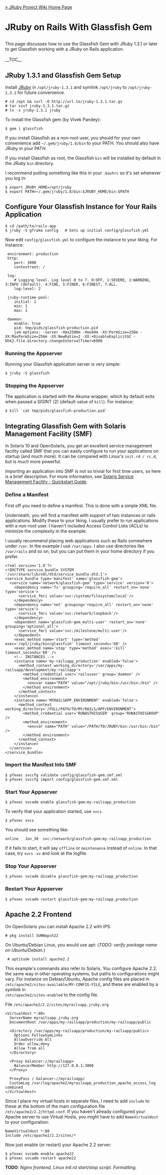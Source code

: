 [[Home|&raquo; JRuby Project Wiki Home Page]]
<h1>JRuby on Rails With Glassfish Gem</h1>
This page discusses how to use the Glassfish Gem with JRuby 1.3.1 or later to get Glassfish working with a JRuby on Rails application.<br/><br/>

__TOC__

==JRuby 1.3.1 and Glassfish Gem Setup==
Install [http://jruby.org/download JRuby] in <tt>/opt/jruby-1.3.1</tt> and symlink <tt>/opt/jruby</tt> to <tt>/opt/jruby-1.3.1</tt> for future convenience.

 # <tt>cd /opt && curl -O <nowiki>http://url.to/jruby-1.3.1.tar.gz</nowiki></tt>
 # <tt>tar xzvf jruby-1.3.1.tar.gz</tt>
 # <tt>ln -s jruby-1.3.1 jruby</tt>

To install the Glassfish gem (by Vivek Pandey):
 $ gem i glassfish

If you install Glassfish as a non-root user, you should for your own convenience add <tt>~/.gem/jruby/1.8/bin</tt> to your PATH. You should also have JRuby in your PATH. 

If you install Glassfish as root, the Glassfish <tt>bin</tt> will be installed by default in the JRuby <tt>bin</tt> directory.

I recommend putting something like this in your <tt>.bashrc</tt> so it's set whenever you log in:
 $ export JRUBY_HOME=/opt/jruby 
 $ export PATH=~/.gem/jruby/1.8/bin:$JRUBY_HOME/bin:$PATH

== Configure Your Glassfish Instance for Your Rails Application ==
 $ cd /path/to/rails-app
 $ jruby -S gfrake config   # Sets up initial config/glassfish.yml

Now edit <tt>config/glassfish.yml</tt> to configure the instance to your liking. For instance:

<pre name="xml">
 environment: production
 http:
    port: 3000
    contextroot: /

 log:
    # Logging level. Log level 0 to 7. 0:OFF, 1:SEVERE, 2:WARNING, 3:INFO (default), 4:FINE, 5:FINER, 6:FINEST, 7:ALL.
    log-level: 2

 jruby-runtime-pool:
    initial: 1
    min: 1
    max: 1

 daemon:
    enable: true
    pid: tmp/pids/glassfish-production.pid
    jvm-options: -server -Xmx2500m -Xms64m -XX:PermSize=256m -XX:MaxPermSize=256m -XX:NewRatio=2 -XX:+DisableExplicitGC -Dhk2.file.directory.changeIntervalTimer=6000
</pre>

===Running the Appserver===
Running your Glassfish application server is very simple:
 $ jruby -S glassfish 

===Stopping the Appserver===
The application is started with the Akuma wrapper, which by default exits when passed a SIGINT (2) (default value of <tt>kill</tt>). For instance:
 $ kill `cat tmp/pids/glassfish-production.pid`  

==Integrating Glassfish Gem with Solaris Management Facility (SMF)==
In Solaris 10 and OpenSolaris, you get an excellent service management facility called SMF that you can easily configure to run your applications on startup (and much more). It can be compared with Linux's <tt>init.rd / rc.d</tt>, but is much more powerful. 

Importing an application into SMF is not so trivial for first time users, so here is a brief description. For more informaiton, see [http://www.sun.com/bigadmin/content/selfheal/smf-quickstart.jsp Solaris Service Management Facility - Quickstart Guide].

===Define a Manifest===
First off you need to define a manifest. This is done with a simple XML file. 

Underneath, you will find a manifest with support of two instances or rails applications. Modify these to your liking. I usually prefer to run applications with a non-root user. I haven't included Access Control Lists (ACLs) to minimize the complexity in the example. 

I usually recommend placing web applications such as Rails somewhere under <tt>/var</tt>. In the example I use <tt>/var/apps</tt>. I also use directories like <tt>/var/rails</tt> and so on, but you can put them in your home directory if you prefer.

<pre name="xml">
<?xml version='1.0'?>
<!DOCTYPE service_bundle SYSTEM '/usr/share/lib/xml/dtd/service_bundle.dtd.1'>
<service_bundle type='manifest' name='glassfish-gem'>
  <service name='network/glassfish-gem' type='service' version='0'>
    <dependency name='fs' grouping='require_all' restart_on='none' type='service'>
      <service_fmri value='svc:/system/filesystem/local'/>
    </dependency>
    <dependency name='net' grouping='require_all' restart_on='none' type='service'>
      <service_fmri value='svc:/network/loopback'/>
    </dependency>
    <dependent name='glassfish-gem_multi-user' restart_on='none' grouping='optional_all'>
      <service_fmri value='svc:/milestone/multi-user'/>
    </dependent>
    <exec_method name='start' type='method' exec='/opt/jruby/bin/glassfish' timeout_seconds='60' />
    <exec_method name='stop' type='method' exec=':kill' timeout_seconds='60' />
    <!-- INSTANCES -->        
    <instance name='my-railsapp_production' enabled='false'>
      <method_context working_directory='/var/apps/my-railsapp/development/my-railsapp'>
        <method_credential user='railsuser' group='daemon' />
        <method_environment>
          <envvar name="PATH" value="/opt/jruby/bin:/usr/bin:/bin" />
        </method_environment>
      </method_context>
    </instance>
    <instance name='MYRAILSAPP_ENVIRONMENT' enabled='false'>
      <method_context working_directory='/FULL/PATH/TO/MY/RAILS/APP/ENVIRONMENT'>
        <method_credential user='RUNASTHISUSER' group='RUNASTHISGROUP' />
        <method_environment>
          <envvar name="PATH" value="/PATH/TO/JRUBY/bin:/usr/bin:/bin" />
        </method_environment>
      </method_context>
    </instance>
  </service>
</service_bundle>
</pre>

===Import the Manifest Into SMF===
 $ pfexec svccfg validate config/glassfish-gem.smf.xml
 $ pfexec svccfg import config/glassfish-gem.smf.xml

===Start Your Appserver===
 $ pfexec svcadm enable glassfish-gem:my-railsapp_production

To verify that your application started, use <tt>svcs</tt>.
 $ pfexec svcs

You should see something like:
 online   Jun_30  svc:/network/glassfish-gem:my-railsapp_production

If it fails to start, it will say <tt>offline</tt> or <tt>maintenance</tt> instead of <tt>online</tt>. In that case, try <tt>svcs</tt> <tt>-xv</tt> and look at the logfile.

===Stop Your Appserver===
 $ pfexec svcadm disable glassfish-gem:my-railsapp_production

===Restart Your Appserver===
 $ pfexec svcadm restart glassfish-gem:my-railsapp_production

==Apache 2.2 Frontend== 
On OpenSolaris you can install Apache 2.2 with IPS:
 # pkg install SUNWapch22

On Ubuntu/Debian Linux, you would use apt: (''TODO: verify package name on Ubuntu/Debian.'')
  # aptitude install apache2.2

This example's commands also refer to Solaris. You configure Apache 2.2. the same way in other operating systems, but paths to configurations might vary. For instance on Debian/Ubuntu, Apache config files are placed in<br/><tt>/etc/apache2/sites-available/MY-CONFIG-FILE</tt>, and these are enabled by a symlink in<br/><tt>/etc/apache2/sites-enabled</tt> to the config file.

File <tt>/etc/apache2/2.2/sites/myrailsapp.jruby.org</tt>

<pre name="xml">
<VirtualHost *:80>
  ServerName myrailsapp.jruby.org
  DocumentRoot /var/apps/my-railsapp/production/my-railsapp/public

  <Directory /var/apps/my-railsapp/production/my-railsapp/public>
    Options FollowSymLinks
    AllowOverride All
    Order allow,deny
    Allow from all
  </Directory>

  <Proxy balancer://myrailsapp>
    BalancerMember http://127.0.0.1:3000
  </Proxy>

  ProxyPass / balancer://myrailsapp/
  CustomLog /var/log/apache2/myrailsapp_production_apache_access_log combined
</VirtualHost>
</pre>
Since I place my virtual hosts in separate files, I need to add <tt>include</tt> to these at the bottom of the main configuration file <tt>/etc/apache2/2.2/httpd.conf</tt>. If you haven't already configured your Apache server to use Virtual Hosts, you might have to add <tt>NameVirtualHost</tt> to your configuration:
 NameVirtualHost *:80
 Include /etc/apache2/2.2/sites/*

Now just enable (or restart) your Apache 2.2 server: 
 $ pfexec svcadm enable apache22 
 $ pfexec svcadm restart apache22

'''TODO''': ''Nginx frontend, Linux init.rd start/stop script. Formatting.''